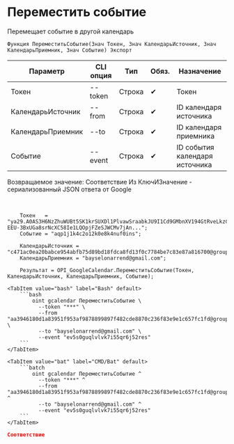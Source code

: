 ﻿---
sidebar_position: 5
description: Переместить событие и другие функции для работы с Google Calendar в Открытом пакете интеграций - бесплатной open-source библиотеке интеграций для 1С:Предприятие 8, OneScript и CLI
keywords: [1C, 1С, 1С:Предприятие, 1С:Предприятие 8.3, API, Интеграция, Сервисы, Обмен, OneScript, CLI, Google Calendar]
---


# Переместить событие
 Перемещает событие в другой календарь



`Функция ПереместитьСобытие(Знач Токен, Знач КалендарьИсточник, Знач КалендарьПриемник, Знач Событие) Экспорт`

  | Параметр | CLI опция | Тип | Обяз. | Назначение |
  |-|-|-|-|-|
  | Токен | --token | Строка | &#x2714; | Токен |
  | КалендарьИсточник | --from | Строка | &#x2714; | ID календаря источника |
  | КалендарьПриемник | --to | Строка | &#x2714; | ID календаря приемника |
  | Событие | --event | Строка | &#x2714; | ID события календаря источника |

  
  Возвращаемое значение:   Соответствие Из КлючИЗначение - сериализованный JSON ответа от Google

<br/>




```bsl title="Пример использования для 1С:Предприятие/OneScript"
    Токен   = "ya29.A0AS3H6NzZhuWUBt5SK1krSUXDl1PlvawSraabkJU9I1Cd9GMbnXV194GtRveLkzC4TFqpg8CjFqwe1CqV-EEU-3BxUGa8srNcXC58Ie1LQOpjFZeSJWCMv7jAn...";
    Событие = "aqp1j1k4c2o12k0e8k4nuf0ins";

    КалендарьИсточник = "c471ac0ea20babce954abfb75d89bd18fdca8fd13f0c7784be7c83e87a816700@group.calendar.google.com";
    КалендарьПриемник = "bayselonarrend@gmail.com";

    Результат = OPI_GoogleCalendar.ПереместитьСобытие(Токен, КалендарьИсточник, КалендарьПриемник, Событие);
```
    

 <Tabs>
  
    <TabItem value="bash" label="Bash" default>
        ```bash
            oint gcalendar ПереместитьСобытие \
              --token "***" \
              --from "aa3946180d1a83951f953af9878899897f482cde8870c236f83e9e1c657fc1fd@group.calendar.google.com" \
              --to "bayselonarrend@gmail.com" \
              --event "ev5s0guqlvlvk7i55qr6j52res"
        ```
    </TabItem>
  
    <TabItem value="bat" label="CMD/Bat" default>
        ```batch
            oint gcalendar ПереместитьСобытие ^
              --token "***" ^
              --from "aa3946180d1a83951f953af9878899897f482cde8870c236f83e9e1c657fc1fd@group.calendar.google.com" ^
              --to "bayselonarrend@gmail.com" ^
              --event "ev5s0guqlvlvk7i55qr6j52res"
        ```
    </TabItem>
</Tabs>


```json title="Результат"
Соответствие
```
